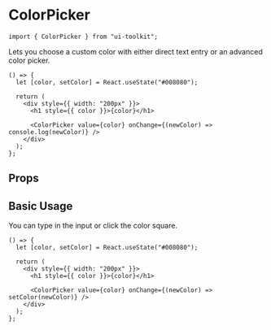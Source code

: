 
# ColorPicker

```tsx
import { ColorPicker } from "ui-toolkit";
```

Lets you choose a custom color with either direct text entry or an advanced color picker.

```tsx live=true bordered=true
() => {
  let [color, setColor] = React.useState("#008080");

  return (
    <div style={{ width: "200px" }}>
      <h1 style={{ color }}>{color}</h1>

      <ColorPicker value={color} onChange={(newColor) => console.log(newColor)} />
    </div>
  );
};
```

## Props

<PropsTable name="ColorPickerProps" />

## Basic Usage

You can type in the input or click the color square.

```tsx live=true bordered=true
() => {
  let [color, setColor] = React.useState("#008080");

  return (
    <div style={{ width: "200px" }}>
      <h1 style={{ color }}>{color}</h1>

      <ColorPicker value={color} onChange={(newColor) => setColor(newColor)} />
    </div>
  );
};
```
